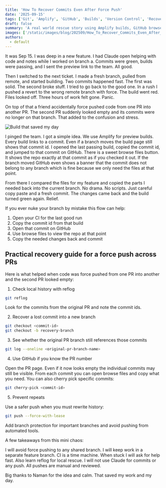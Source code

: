 ```yaml
---
title: 'How To Recover Commits Even After Force Push'
date: '2025-09-15'
tags: ['Git', 'Amplify', 'GitHub', 'Builds', 'Version Control', 'Recovery']
draft: false
summary: 'A real world rescue story using Amplify builds, GitHub browse files, and git tools to bring work back even after a force push.'
images: ['/static/images/blog/202509/How_To_Recover_Commits_Even_After_Force_Push/hero.webp']
authors:
  - default
---
```


It was Sep 15. I was deep in a new feature. I had Claude open helping with code and notes while I worked on branch a. Commits were green, builds were passing, and I sent the preview link to the team. All good.

Then I switched to the next ticket. I made a fresh branch, pulled from remote, and started building. Two commits happened fast. The first was solid. The second broke stuff. I tried to go back to the good one. In a rush I pushed a revert to the wrong remote branch with force. The build went red. Files looked off. Three hours of work felt gone. Panic.

On top of that a friend accidentally force pushed code from one PR into another PR. The second PR suddenly looked empty and its commits were no longer on that branch. That added to the confusion and stress.

![Build that saved my day](/static/images/blog/202509/How_To_Recover_Commits_Even_After_Force_Push/hero3.webp)

I pinged the team. I got a simple idea. We use Amplify for preview builds. Every build links to a commit. Even if a branch moves the build page still shows that commit id. I opened the last passing build, copied the commit id, and jumped to that commit on GitHub. There is a sweet browse files button. It shows the repo exactly at that commit as if you checked it out. If the branch moved GitHub even shows a banner that the commit does not belong to any branch which is fine because we only need the files at that point.

From there I compared the files for my feature and copied the parts I needed back into the current branch. No drama. No scripts. Just careful copy paste and a fresh commit. The changes came back and the build turned green again. Relief.

If you ever nuke your branch by mistake this flow can help:

1. Open your CI for the last good run
2. Copy the commit id from that build
3. Open that commit on GitHub
4. Use browse files to view the repo at that point
5. Copy the needed changes back and commit

## Practical recovery guide for a force push across PRs

Here is what helped when code was force pushed from one PR into another and the second PR looked empty:

1. Check local history with reflog

```bash
git reflog
```

Look for the commits from the original PR and note the commit ids.

2. Recover a lost commit into a new branch

```bash
git checkout <commit-id>
git checkout -b recovery-branch
```

3. See whether the original PR branch still references those commits

```bash
git log --oneline <original-pr-branch-name>
```

4. Use GitHub if you know the PR number

Open the PR page. Even if it now looks empty the individual commits may still be visible. From each commit you can open browse files and copy what you need. You can also cherry pick specific commits:

```bash
git cherry-pick <commit-id>
```

5. Prevent repeats

Use a safer push when you must rewrite history:

```bash
git push --force-with-lease
```

Add branch protection for important branches and avoid pushing from automated tools.

A few takeaways from this mini chaos:

I will avoid force pushing to any shared branch. I will keep work in a separate feature branch. CI is a time machine. When stuck I will ask for help fast. Also learn reflog for local rescue. I will not use Claude for commits or any push. All pushes are manual and reviewed.

Big thanks to Naman for the idea and calm. That saved my work and my day.
